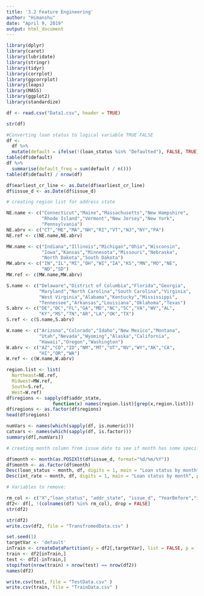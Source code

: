 ```yaml
---
title: '3.2 Feature Engineering'
author: "Himanshu"
date: "April 9, 2019"
output: html_document
---
```


```r
library(dplyr)
library(caret)
library(lubridate)
library(stringr)
library(tidyr)
library(corrplot)
library(ggcorrplot)
library(leaps)
library(MASS)
library(ggplot2)
library(standardize)
```

```r
df <- read.csv("Data1.csv", header = TRUE)

```

```r
str(df)

```

```r
#Converting loan status to logical variable TRUE FALSE
df <-
  df %>%
  mutate(default = ifelse(!(loan_status %in% "Defaulted"), FALSE, TRUE))
table(df$default)
df %>%
  summarise(default_freq = sum(default / n()))
table(df$default) / nrow(df)
```

```r
df$earliest_cr_line <- as.Date(df$earliest_cr_line)
df$issue_d <- as.Date(df$issue_d)
```

```r
# creating region list for address state

NE.name <- c("Connecticut","Maine","Massachusetts","New Hampshire",
             "Rhode Island","Vermont","New Jersey","New York",
             "Pennsylvania")
NE.abrv <- c("CT","ME","MA","NH","RI","VT","NJ","NY","PA")
NE.ref <- c(NE.name,NE.abrv)

MW.name <- c("Indiana","Illinois","Michigan","Ohio","Wisconsin",
             "Iowa","Kansas","Minnesota","Missouri","Nebraska",
             "North Dakota","South Dakota")
MW.abrv <- c("IN","IL","MI","OH","WI","IA","KS","MN","MO","NE",
             "ND","SD")
MW.ref <- c(MW.name,MW.abrv)

S.name <- c("Delaware","District of Columbia","Florida","Georgia",
            "Maryland","North Carolina","South Carolina","Virginia",
            "West Virginia","Alabama","Kentucky","Mississippi",
            "Tennessee","Arkansas","Louisiana","Oklahoma","Texas")
S.abrv <- c("DE","DC","FL","GA","MD","NC","SC","VA","WV","AL",
            "KY","MS","TN","AR","LA","OK","TX")
S.ref <- c(S.name,S.abrv)

W.name <- c("Arizona","Colorado","Idaho","New Mexico","Montana",
            "Utah","Nevada","Wyoming","Alaska","California",
            "Hawaii","Oregon","Washington")
W.abrv <- c("AZ","CO","ID","NM","MT","UT","NV","WY","AK","CA",
            "HI","OR","WA")
W.ref <- c(W.name,W.abrv)

region.list <- list(
  Northeast=NE.ref,
  Midwest=MW.ref,
  South=S.ref,
  West=W.ref)
df$regions <- sapply(df$addr_state, 
                 function(x) names(region.list)[grep(x,region.list)])
df$regions <- as.factor(df$regions)
head(df$regions)
```
```r
numVars <- names(which(sapply(df, is.numeric)))
catvars <- names(which(sapply(df, is.factor)))
summary(df[,numVars])
```
```r
# creating month column from issue date to see if month has some specific pattern associated with interest rate or loan_status 

df$month <- month(as.POSIXlt(df$issue_d, format="%d/%m/%Y"))
df$month <- as.factor(df$month)
Desc(loan_status ~ month, df, digits = 1, main = "Loan status by month", plotit = TRUE)
Desc(int_rate ~ month, df, digits = 1, main = "Loan status by month", plotit = TRUE)
```

```r
# Variables to remove:

rm_col <- c("X","loan_status", "addr_state", "issue_d", "YearBefore","issue_d", "earliest_cr_line")
df2<- df[, !(colnames(df) %in% rm_col), drop = FALSE]
str(df2)
```

```r
str(df2)
write.csv(df2, file = "TransfromedData.csv" )
```

```r
set.seed(1)
targetVar <- 'default'
inTrain <- createDataPartition(y = df2[,targetVar], list = FALSE, p = .8)
train <- df2[inTrain,]
test <- df2[-inTrain,]
stopifnot(nrow(train) + nrow(test) == nrow(df2))
names(df2)
```

```r
write.csv(test, file = "TestData.csv" )
write.csv(train, file = "TrainData.csv" )

```

















































